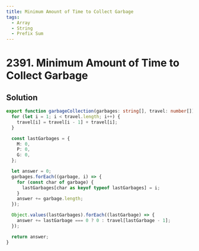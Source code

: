 ```yaml
---
title: Minimum Amount of Time to Collect Garbage
tags:
  - Array
  - String
  - Prefix Sum
---
```


# 2391. Minimum Amount of Time to Collect Garbage

<Badges>
  <LevelBadge level="medium" />
  <TopicBadge name="Array" slug="array" />
  <TopicBadge name="String" slug="string" />
  <TopicBadge name="Prefix Sum" slug="prefix-sum" />
</Badges>

## Solution

```typescript filename="solution.ts" copy
export function garbageCollection(garbages: string[], travel: number[]): number {
  for (let i = 1; i < travel.length; i++) {
    travel[i] = travel[i - 1] + travel[i];
  }

  const lastGarbages = {
    M: 0,
    P: 0,
    G: 0,
  };

  let answer = 0;
  garbages.forEach((garbage, i) => {
    for (const char of garbage) {
      lastGarbages[char as keyof typeof lastGarbages] = i;
    }
    answer += garbage.length;
  });

  Object.values(lastGarbages).forEach((lastGarbage) => {
    answer += lastGarbage === 0 ? 0 : travel[lastGarbage - 1];
  });

  return answer;
}
```

<ProblemLink
  codingSite="leetcode"
  href="https://leetcode.com/problems/minimum-amount-of-time-to-collect-garbage"
  title="Minimum Amount of Time to Collect Garbage"
/>
